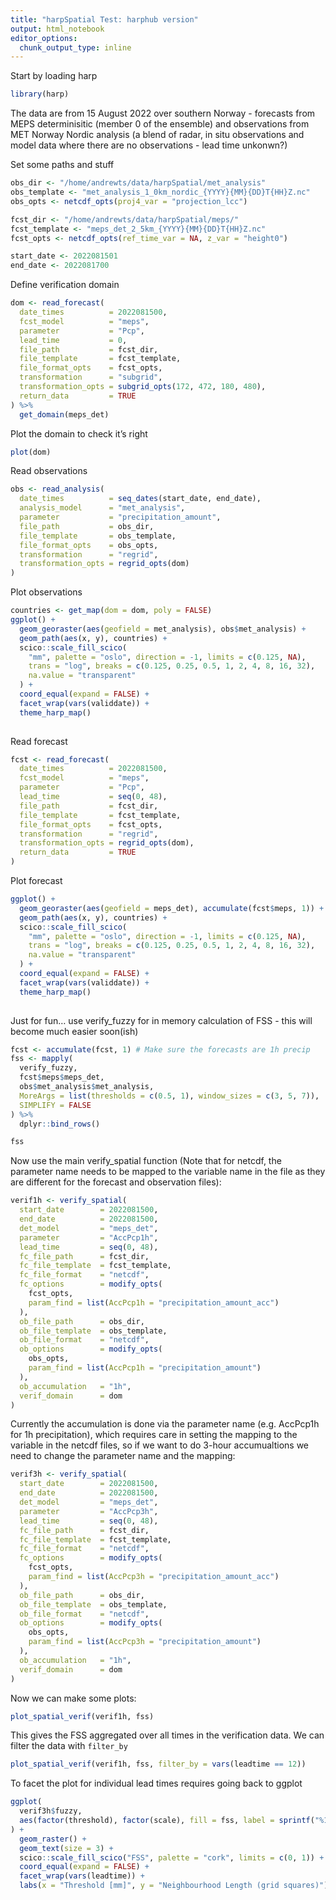 ```yaml
---
title: "harpSpatial Test: harphub version"
output: html_notebook
editor_options: 
  chunk_output_type: inline
---
```


Start by loading harp
```r
library(harp)
```

The data are from 15 August 2022 over southern Norway - forecasts from MEPS determinisitic (member 0 of the ensemble) and observations from MET Norway Nordic analysis (a blend of radar, in situ observations and model data where there are no observations - lead time unkonwn?)

Set some paths and stuff
```r
obs_dir <- "/home/andrewts/data/harpSpatial/met_analysis"
obs_template <- "met_analysis_1_0km_nordic_{YYYY}{MM}{DD}T{HH}Z.nc"
obs_opts <- netcdf_opts(proj4_var = "projection_lcc")

fcst_dir <- "/home/andrewts/data/harpSpatial/meps/"
fcst_template <- "meps_det_2_5km_{YYYY}{MM}{DD}T{HH}Z.nc"
fcst_opts <- netcdf_opts(ref_time_var = NA, z_var = "height0")

start_date <- 2022081501
end_date <- 2022081700
```

Define verification domain
```r
dom <- read_forecast(
  date_times          = 2022081500,
  fcst_model          = "meps", 
  parameter           = "Pcp",
  lead_time           = 0,
  file_path           = fcst_dir,
  file_template       = fcst_template,
  file_format_opts    = fcst_opts,
  transformation      = "subgrid",
  transformation_opts = subgrid_opts(172, 472, 180, 480),
  return_data         = TRUE 
) %>% 
  get_domain(meps_det)
```

Plot the domain to check it's right
```r
plot(dom)
```


Read observations
```r
obs <- read_analysis(
  date_times          = seq_dates(start_date, end_date),
  analysis_model      = "met_analysis",
  parameter           = "precipitation_amount",
  file_path           = obs_dir,
  file_template       = obs_template,
  file_format_opts    = obs_opts,
  transformation      = "regrid",
  transformation_opts = regrid_opts(dom)
)
```

Plot observations
```r
countries <- get_map(dom = dom, poly = FALSE)
ggplot() + 
  geom_georaster(aes(geofield = met_analysis), obs$met_analysis) +
  geom_path(aes(x, y), countries) + 
  scico::scale_fill_scico(
    "mm", palette = "oslo", direction = -1, limits = c(0.125, NA),
    trans = "log", breaks = c(0.125, 0.25, 0.5, 1, 2, 4, 8, 16, 32),
    na.value = "transparent"
  ) +
  coord_equal(expand = FALSE) +
  facet_wrap(vars(validdate)) +
  theme_harp_map()
  
```

Read forecast
```r
fcst <- read_forecast(
  date_times          = 2022081500,
  fcst_model          = "meps",
  parameter           = "Pcp",
  lead_time           = seq(0, 48),
  file_path           = fcst_dir,
  file_template       = fcst_template,
  file_format_opts    = fcst_opts,
  transformation      = "regrid",
  transformation_opts = regrid_opts(dom),
  return_data         = TRUE 
)

```

Plot forecast
```r
ggplot() + 
  geom_georaster(aes(geofield = meps_det), accumulate(fcst$meps, 1)) +
  geom_path(aes(x, y), countries) + 
  scico::scale_fill_scico(
    "mm", palette = "oslo", direction = -1, limits = c(0.125, NA),
    trans = "log", breaks = c(0.125, 0.25, 0.5, 1, 2, 4, 8, 16, 32),
    na.value = "transparent"
  ) +
  coord_equal(expand = FALSE) +
  facet_wrap(vars(validdate)) +
  theme_harp_map()
  
```

Just for fun... use verify_fuzzy for in memory calculation of FSS - this will become much easier soon(ish)
```r
fcst <- accumulate(fcst, 1) # Make sure the forecasts are 1h precip
fss <- mapply(
  verify_fuzzy,
  fcst$meps$meps_det,
  obs$met_analysis$met_analysis,
  MoreArgs = list(thresholds = c(0.5, 1), window_sizes = c(3, 5, 7)),
  SIMPLIFY = FALSE
) %>% 
  dplyr::bind_rows()
```

```r
fss
```

Now use the main verify_spatial function (Note that for netcdf, the parameter name needs to be mapped to the variable name in the file as they are different for the forecast and observation files):
```r
verif1h <- verify_spatial(
  start_date        = 2022081500,
  end_date          = 2022081500,
  det_model         = "meps_det",
  parameter         = "AccPcp1h",
  lead_time         = seq(0, 48),
  fc_file_path      = fcst_dir,
  fc_file_template  = fcst_template,
  fc_file_format    = "netcdf",
  fc_options        = modify_opts(
    fcst_opts, 
    param_find = list(AccPcp1h = "precipitation_amount_acc")
  ),
  ob_file_path      = obs_dir, 
  ob_file_template  = obs_template,
  ob_file_format    = "netcdf",
  ob_options        = modify_opts(
    obs_opts, 
    param_find = list(AccPcp1h = "precipitation_amount")
  ),
  ob_accumulation   = "1h",
  verif_domain      = dom
)

```

Currently the accumulation is done via the parameter name (e.g. AccPcp1h for 1h precipitation), which requires care in setting the mapping to the variable in the netcdf files, so if we want to do 3-hour accumualtions we need to change the parameter name and the mapping:
```r
verif3h <- verify_spatial(
  start_date        = 2022081500,
  end_date          = 2022081500,
  det_model         = "meps_det",
  parameter         = "AccPcp3h",
  lead_time         = seq(0, 48),
  fc_file_path      = fcst_dir,
  fc_file_template  = fcst_template,
  fc_file_format    = "netcdf",
  fc_options        = modify_opts(
    fcst_opts, 
    param_find = list(AccPcp3h = "precipitation_amount_acc")
  ),
  ob_file_path      = obs_dir, 
  ob_file_template  = obs_template,
  ob_file_format    = "netcdf",
  ob_options        = modify_opts(
    obs_opts, 
    param_find = list(AccPcp3h = "precipitation_amount")
  ),
  ob_accumulation   = "1h",
  verif_domain      = dom
)
```

Now we can make some plots:
```r
plot_spatial_verif(verif1h, fss)
```

This gives the FSS aggregated over all times in the verification data. We can filter the data with `filter_by`
```r
plot_spatial_verif(verif1h, fss, filter_by = vars(leadtime == 12))
```

To facet the plot for individual lead times requires going back to ggplot
```r
ggplot(
  verif3h$fuzzy, 
  aes(factor(threshold), factor(scale), fill = fss, label = sprintf("%1.2f", fss))
) +
  geom_raster() +
  geom_text(size = 3) +
  scico::scale_fill_scico("FSS", palette = "cork", limits = c(0, 1)) +
  coord_equal(expand = FALSE) + 
  facet_wrap(vars(leadtime)) + 
  labs(x = "Threshold [mm]", y = "Neighbourhood Length (grid squares)")
```

